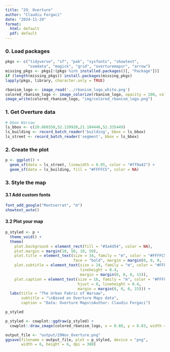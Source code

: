 ```yaml
---
title: "29. Overture"
author: "Claudiu Forgaci"
date: "2024-11-29"
format: 
  html: default
  pdf: default
---
```


### 0. Load packages

```r
pkgs <- c("tidyverse", "sf", "pak", "sysfonts", "showtext", 
          "osmdata", "magick", "grid", "overturemapsr", "arrow")
missing_pkgs <- pkgs[!(pkgs %in% installed.packages()[, "Package"])]
if (length(missing_pkgs)) install.packages(missing_pkgs)
lapply(pkgs, library, character.only = TRUE)
```

```r
rbanism_logo <- image_read('../rbanism_logo_white.png')
colored_rbanism_logo <- image_colorize(rbanism_logo, opacity = 100, color = "#FFFFC5")
image_write(colored_rbanism_logo, "img/colored_rbanism_logo.png")
```

### 1. Get Overture data

```r
# bbox Warsaw
ls_bbox <- c(20.860350,52.139920,21.184446,52.335449)
ls_building <- record_batch_reader('building', bbox = ls_bbox)
ls_street <- record_batch_reader('segment', bbox = ls_bbox)
```

### 2. Create the plot

```r
p <- ggplot() +
  geom_sf(data = ls_street, linewidth = 0.05, color = "#ff9a42") +
  geom_sf(data = ls_building, fill = "#FFFFC5", color = NA)
```

### 3. Style the map

#### 3.1 Add custom fonts

```r
font_add_google("Montserrat", "m")
showtext_auto()
```

#### 3.2 Plot your map

```r
p_styled <- p +
  theme_void() +
  theme(
    plot.background = element_rect(fill = "#3a4d54", color = NA),
    plot.margin = margin(10, 50, 10, 50),
    plot.title = element_text(size = 34, family = "m", color = "#FFFFC5", 
                              face = "bold", margin = margin(0, 0, 0, 15)), 
    plot.subtitle = element_text(size = 24, family = "m", color = "#FFFFC5", 
                                 lineheight = 0.4,
                                 margin = margin(0, 0, 0, 15)), 
    plot.caption = element_text(size = 16, family = "m", color = "#FFFFC5",
                                hjust = 0, lineheight = 0.4, 
                                margin = margin(0, 0, 0, 15))) +
  labs(title = "The Urban Fabric of Warsaw",
       subtitle = "\nBased on Overture Maps data",
       caption = "Data: Overture Maps\nAuthor: Claudiu Forgaci") 

p_styled
```

```r
p_styled <- cowplot::ggdraw(p_styled) +
  cowplot::draw_image(colored_rbanism_logo, x = 0.88, y = 0.83, width = 0.085, height = 0.085, hjust = 0, vjust = 0)
```

```r
output_file <- "output/29Nov_Overture.png"
ggsave(filename = output_file, plot = p_styled, device = "png", 
       width = 6, height = 6, dpi = 300)
```
